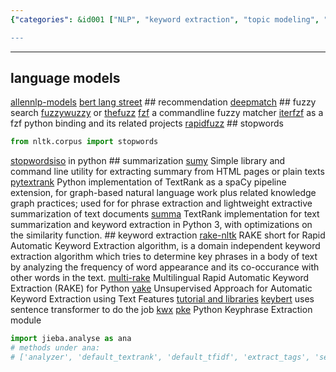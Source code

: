 ```yaml
---
{"categories": &id001 ["NLP", "keyword extraction", "topic modeling", "summarization", "AllenNLP-models", "BERT Lang Street", "deepmatch", "fuzzywuzzy", "stopwordsISO", "sumy", "pyTextrank"], "category": "Natural Language Processing", "date": "2022-10-29 10:37:05", "description": "This article delves into Natural Language Processing (NLP) techniques and tools, discussing methods like keyword extraction, topic modeling, and summarization. It explores popular libraries such as AllenNLP-models, BERT Lang Street, deepmatch, fuzzywuzzy, stopwordsISO, sumy, and pyTextrank, which can be utilized for various NLP tasks.", "tags": *id001, "title": "keyword extraction, topic modeling, sentence embedding"}

---
```


------
## language models
[allennlp-models](https://github.com/allenai/allennlp-models)
[bert lang street](https://bertlang.unibocconi.it/about)
## recommendation
[deepmatch](https://deepmatch.readthedocs.io/en/latest/Quick-Start.html)
## fuzzy search
[fuzzywuzzy](https://github.com/seatgeek/fuzzywuzzy) or [thefuzz](https://github.com/seatgeek/thefuzz)
[fzf](https://github.com/junegunn/fzf) a commandline fuzzy matcher
[iterfzf](https://www.findbestopensource.com/product/dahlia-iterfzf) as a fzf python binding and its related projects
[rapidfuzz](https://github.com/maxbachmann/rapidfuzz)
## stopwords
```python
from nltk.corpus import stopwords
```
[stopwordsiso](https://github.com/stopwords-iso/stopwords-iso/tree/master/python) in python
## summarization
[sumy](https://pypi.org/project/sumy/) Simple library and command line utility for extracting summary from HTML pages or plain texts
[pytextrank](https://pypi.org/project/pytextrank/) Python implementation of TextRank as a spaCy pipeline extension, for graph-based natural language work plus related knowledge graph practices; used for for phrase extraction and lightweight extractive summarization of text documents
[summa](https://pypi.org/project/summa/) TextRank implementation for text summarization and keyword extraction in Python 3, with optimizations on the similarity function.
## keyword extraction
[rake-nltk](https://pypi.org/project/rake-nltk/) RAKE short for Rapid Automatic Keyword Extraction algorithm, is a domain independent keyword extraction algorithm which tries to determine key phrases in a body of text by analyzing the frequency of word appearance and its co-occurance with other words in the text.
[multi-rake](https://pypi.org/project/multi-rake/) Multilingual Rapid Automatic Keyword Extraction (RAKE) for Python
[yake](https://pypi.org/project/yake/) Unsupervised Approach for Automatic Keyword Extraction using Text Features
[tutorial and libraries](https://heartbeat.comet.ml/keyword-extraction-with-python-498bc18aadc)
[keybert](https://blog.csdn.net/whatwho_518/article/details/124481742) uses sentence transformer to do the job
[kwx](https://pypi.org/project/kwx/)
[pke](https://github.com/boudinfl/pke) Python Keyphrase Extraction module
```python
import jieba.analyse as ana
# methods under ana:
# ['analyzer', 'default_textrank', 'default_tfidf', 'extract_tags', 'set_idf_path', 'set_stop_words', 'textrank', 'tfidf']
```

